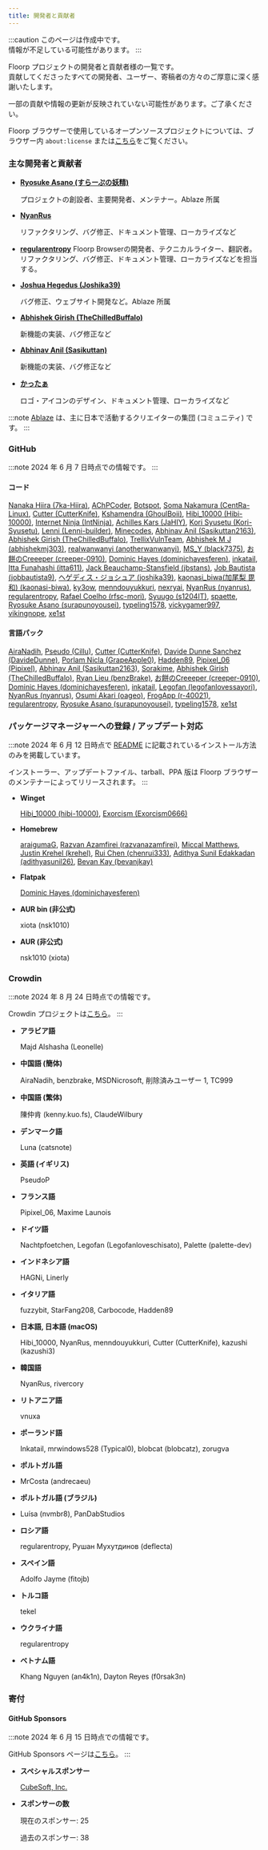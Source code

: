 ```yaml
---
title: 開発者と貢献者
---
```



:::caution
このページは作成中です。\
情報が不足している可能性があります。
:::

Floorp プロジェクトの開発者と貢献者様の一覧です。\
貢献してくださったすべての開発者、ユーザー、寄稿者の方々のご厚意に深く感謝いたします。

一部の貢献や情報の更新が反映されていない可能性があります。ご了承ください。

Floorp ブラウザーで使用しているオープンソースプロジェクトについては、ブラウザー内 `about:license` または[こちら](https://github.com/Floorp-Projects/Floorp?tab=readme-ov-file#-floorp-license-notices-)をご覧ください。

### 主な開発者と貢献者

- [**Ryosuke Asano (すらーぷの妖精)**](https://github.com/surapunoyousei)

  プロジェクトの創設者、主要開発者、メンテナー。Ablaze 所属

- [**NyanRus**](https://github.com/nyanrus)

  リファクタリング、バグ修正、ドキュメント管理、ローカライズなど

- [**regularentropy**](https://github.com/regularentropy)
  Floorp Browserの開発者、テクニカルライター、翻訳者。リファクタリング、バグ修正、ドキュメント管理、ローカライズなどを担当する。

- [**Joshua Hegedus (Joshika39)**](https://github.com/joshika39)

  バグ修正、ウェブサイト開発など。Ablaze 所属

- [**Abhishek Girish (TheChilledBuffalo)**](https://github.com/TheChilledBuffalo)

  新機能の実装、バグ修正など

- [**Abhinav Anil (Sasikuttan)**](https://github.com/Sasikuttan2163)

  新機能の実装、バグ修正など

- [**かったぁ**](https://github.com/CutterKnife)

  ロゴ・アイコンのデザイン、ドキュメント管理、ローカライズなど

:::note
[Ablaze](https://ablaze.one) は、主に日本で活動するクリエイターの集団 (コミュニティ) です。
:::

### GitHub

:::note
2024 年 6 月 7 日時点での情報です。
:::

#### コード

  [Nanaka Hiira (7ka-Hiira)](https://github.com/7ka-Hiira), [AChPCoder](https://github.com/AChPCoder), [Botspot](https://github.com/Botspot), [Soma Nakamura (CentRa-Linux)](https://github.com/CentRa-Linux), [Cutter (CutterKnife)](https://github.com/CutterKnife), [Kshamendra (GhoulBoii)](https://github.com/GhoulBoii), [Hibi_10000 (Hibi-10000)](https://github.com/Hibi-10000), [Internet Ninja (IntNinja)](https://github.com/IntNinja), [Achilles Kars (JaHIY)](https://github.com/JaHIY), [Kori Syusetu (Kori-Syusetu)](https://github.com/Kori-Syusetu), [Lenni (Lenni-builder)](https://github.com/Lenni-builder), [Minecodes](https://github.com/Minecodes), [Abhinav Anil (Sasikuttan2163)](https://github.com/Sasikuttan2163), [Abhishek Girish (TheChilledBuffalo)](https://github.com/TheChilledBuffalo), [TrellixVulnTeam](https://github.com/TrellixVulnTeam), [Abhishek M J (abhishekmj303)](https://github.com/abhishekmj303), [realwanwanyi (anotherwanwanyi)](https://github.com/anotherwanwanyi), [MS_Y (black7375)](https://github.com/black7375), [お餅のCreeeper (creeper-0910)](https://github.com/creeper-0910), [Dominic Hayes (dominichayesferen)](https://github.com/dominichayesferen), [inkatail](https://github.com/inkatail), [Itta Funahashi (itta611)](https://github.com/itta611), [Jack Beauchamp-Stansfield (jbstans)](https://github.com/jbstans), [Job Bautista (jobbautista9)](https://github.com/jobbautista9), [ヘゲディス・ジョシュア (joshika39)](https://github.com/joshika39), [kaonasi_biwa(加尾梨 毘和) (kaonasi-biwa)](https://github.com/kaonasi-biwa), [ky3ow](https://github.com/ky3ow), [menndouyukkuri](https://github.com/menndouyukkuri), [nexryai](https://github.com/nexryai), [NyanRus (nyanrus)](https://github.com/nyanrus), [regularentropy](https://github.com/regularentropy), [Rafael Coelho (rfsc-mori)](https://github.com/rfsc-mori), [Syuugo (s1204IT)](https://github.com/s1204IT), [spaette](https://github.com/spaette), [Ryosuke Asano (surapunoyousei)](https://github.com/surapunoyousei), [typeling1578](https://github.com/typeling1578), [vickygamer997](https://github.com/vickygamer997), [vikingnope](https://github.com/vikingnope), [xe1st](https://github.com/xe1st)

#### 言語パック

  [AiraNadih](https://github.com/AiraNadih), [Pseudo (Cillu)](https://github.com/Cillu), [Cutter (CutterKnife)](https://github.com/CutterKnife), [Davide Dunne Sanchez (DavideDunne)](https://github.com/DavideDunne), [Porlam Nicla (GrapeApple0)](https://github.com/GrapeApple0), [Hadden89](https://github.com/Hadden89), [Pipixel_06 (Pipixel)](https://github.com/Pipixel), [Abhinav Anil (Sasikuttan2163)](https://github.com/Sasikuttan2163), [Sorakime](https://github.com/Sorakime), [Abhishek Girish (TheChilledBuffalo)](https://github.com/TheChilledBuffalo), [Ryan Lieu (benzBrake)](https://github.com/benzBrake), [お餅のCreeeper (creeper-0910)](https://github.com/creeper-0910), [Dominic Hayes (dominichayesferen)](https://github.com/dominichayesferen), [inkatail](https://github.com/inkatail), [Legofan (legofanlovessayori)](https://github.com/legofanlovessayori), [NyanRus (nyanrus)](https://github.com/nyanrus), [Osumi Akari (oageo)](https://github.com/oageo), [FrogApp (r-40021)](https://github.com/r-40021), [regularentropy](https://github.com/regularentropy), [Ryosuke Asano (surapunoyousei)](https://github.com/surapunoyousei), [typeling1578](https://github.com/typeling1578), [xe1st](https://github.com/xe1st)

### パッケージマネージャーへの登録 / アップデート対応

:::note
2024 年 6 月 12 日時点で [README](https://github.com/Floorp-Projects/Floorp#-get-started) に記載されているインストール方法のみを掲載しています。

インストーラー、アップデートファイル、tarball、PPA 版は Floorp ブラウザーのメンテナーによってリリースされます。
:::

- **Winget**

  [Hibi_10000 (hibi-10000)](https://github.com/hibi-10000), [Exorcism (Exorcism0666)](https://github.com/Exorcism0666)

- **Homebrew**

  [araigumaG](https://github.com/araigumaG), [Razvan Azamfirei (razvanazamfirei)](https://github.com/razvanazamfirei), [Miccal Matthews](https://github.com/miccal), [Justin Krehel (krehel)](https://github.com/krehel), [Rui Chen (chenrui333)](https://github.com/chenrui333), [Adithya Sunil Edakkadan (adithyasunil26)](https://github.com/adithyasunil26), [Bevan Kay (bevanjkay)](https://github.com/bevanjkay)

- **Flatpak**

  [Dominic Hayes (dominichayesferen)](https://github.com/dominichayesferen)

- **AUR bin (非公式)**

  xiota (nsk1010)

- **AUR (非公式)**

  nsk1010 (xiota)

### Crowdin

:::note
2024 年 8 月 24 日時点での情報です。

Crowdin プロジェクトは[こちら](https://crowdin.com/project/floorp-browser)。
:::

- **アラビア語**

  Majd Alshasha (Leonelle)

- **中国語 (簡体)**

  AiraNadih, benzbrake, MSDNicrosoft, 削除済みユーザー 1, TC999

- **中国語 (繁体)**

  陳仲肯 (kenny.kuo.fs), ClaudeWilbury

- **デンマーク語**

  Luna (catsnote)

- **英語 (イギリス)**

  PseudoP

- **フランス語**

  Pipixel_06, Maxime Launois

- **ドイツ語**

  Nachtpfoetchen, Legofan (Legofanloveschisato), Palette (palette-dev)

- **インドネシア語**

  HAGNi, Linerly

- **イタリア語**

  fuzzybit, StarFang208, Carbocode, Hadden89

- **日本語, 日本語 (macOS)**

  Hibi_10000, NyanRus, menndouyukkuri, Cutter (CutterKnife), kazushi (kazushi3)

- **韓国語**

  NyanRus, rivercory

- **リトアニア語**

  vnuxa

- **ポーランド語**

  Inkatail, mrwindows528 (Typical0), blobcat (blobcatz), zorugva

- **ポルトガル語**

- MrCosta (andrecaeu)

- **ポルトガル語 (ブラジル)**

- Luísa (nvmbr8), PanDabStudios

- **ロシア語**

  regularentropy, Рушан Мухутдинов (deflecta)

- **スペイン語**

  Adolfo Jayme (fitojb)

- **トルコ語**

  tekel

- **ウクライナ語**

  regularentropy

- **ベトナム語**

  Khang Nguyen (an4k1n), Dayton Reyes (f0rsak3n)

### 寄付

#### GitHub Sponsors

:::note
2024 年 6 月 15 日時点での情報です。

GitHub Sponsors ページは[こちら](https://crowdin.com/project/floorp-browser)。
:::

- **スペシャルスポンサー**

  [CubeSoft, Inc.](https://www.cube-soft.jp/)

- **スポンサーの数**

  現在のスポンサー: 25

  過去のスポンサー: 38

<Support />